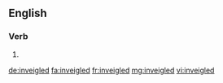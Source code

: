 ==English==

===Verb===
{{head|en|verb form}}

# {{en-past of|inveigle}}

[[de:inveigled]]
[[fa:inveigled]]
[[fr:inveigled]]
[[mg:inveigled]]
[[vi:inveigled]]